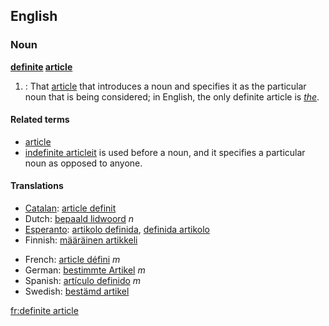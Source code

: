 ==English==
===Noun===
'''[[definite]] [[article]]'''

#{{grammar}}: That [[article]] that introduces a noun and specifies it as the particular noun that is being considered; in English, the only definite article is ''[[the]]''.

====Related terms====
*[[article]]
*[[indefinite article]]it is used before a noun, and it specifies a particular noun as opposed to anyone.

====Translations====
{{top}}
*[[Catalan]]: [[article definit]]
*Dutch: [[bepaald lidwoord]] ''n''
*[[Esperanto]]: [[artikolo definida]], [[definida artikolo]]
*Finnish: [[määräinen artikkeli]]
{{mid}}
*French: [[article défini]] ''m''
*German: [[bestimmte Artikel]] ''m''
*Spanish: [[artículo definido]] ''m''
*Swedish: [[bestämd artikel]]
{{bottom}}

[[fr:definite article]]